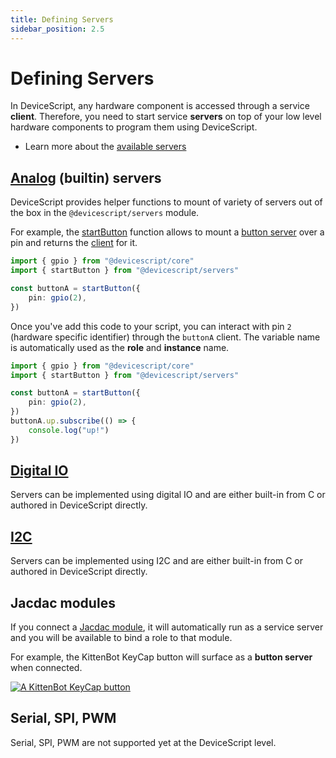 ```yaml
---
title: Defining Servers
sidebar_position: 2.5
---
```


# Defining Servers

In DeviceScript, any hardware component is accessed through a service **client**.
Therefore, you need to start service **servers** on top of your
low level hardware components to program them using DeviceScript.

-   Learn more about the [available servers](/api/servers)

## [Analog](/developer/servers/analog) (builtin) servers

DeviceScript provides helper functions to mount of variety of servers out of the box
in the `@devicescript/servers` module.

For example, the [startButton](/api/servers/button) function allows to mount a [button server](https://microsoft.github.io/jacdac-docs/services/button)
over a pin and returns the [client](/api/clients/button) for it.

```ts no-run
import { gpio } from "@devicescript/core"
import { startButton } from "@devicescript/servers"

const buttonA = startButton({
    pin: gpio(2),
})
```

Once you've add this code to your script, you can interact with pin `2` (hardware specific identifier) through the `buttonA` client.
The variable name is automatically used as the **role** and **instance** name.

```ts no-run
import { gpio } from "@devicescript/core"
import { startButton } from "@devicescript/servers"

const buttonA = startButton({
    pin: gpio(2),
})
buttonA.up.subscribe(() => {
    console.log("up!")
})
```

## [Digital IO](/developer/servers/digital-io)

Servers can be implemented using digital IO
and are either built-in from C or authored in DeviceScript directly.

## [I2C](/developer/servers/i2c)

Servers can be implemented using I2C
and are either built-in from C or authored in DeviceScript directly.

## Jacdac modules

If you connect a [Jacdac module](https://aka.ms/jacdac), it will automatically run as a service server and
you will be available to bind a role to that module.

For example, the KittenBot KeyCap button will surface as a **button server** when connected.

[![A KittenBot KeyCap button](https://microsoft.github.io/jacdac-docs/images/devices/kittenbot/keycapbuttonv10.list.jpg "KittenBot KeyCap button")](https://microsoft.github.io/jacdac-docs/devices/kittenbot/keycapbuttonv10/)

## Serial, SPI, PWM

Serial, SPI, PWM are not supported yet at the DeviceScript level.
